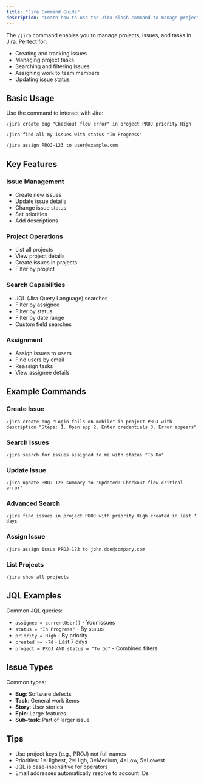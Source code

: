 ```yaml
---
title: "Jira Command Guide"
description: "Learn how to use the Jira slash command to manage projects and issues"
---
```


The `/jira` command enables you to manage projects, issues, and tasks in Jira. Perfect for:

- Creating and tracking issues
- Managing project tasks
- Searching and filtering issues
- Assigning work to team members
- Updating issue status

## Basic Usage

Use the command to interact with Jira:

```
/jira create bug "Checkout flow error" in project PROJ priority High
```

```
/jira find all my issues with status "In Progress"
```

```
/jira assign PROJ-123 to user@example.com
```

## Key Features

### Issue Management
- Create new issues
- Update issue details
- Change issue status
- Set priorities
- Add descriptions

### Project Operations
- List all projects
- View project details
- Create issues in projects
- Filter by project

### Search Capabilities
- JQL (Jira Query Language) searches
- Filter by assignee
- Filter by status
- Filter by date range
- Custom field searches

### Assignment
- Assign issues to users
- Find users by email
- Reassign tasks
- View assignee details

## Example Commands

### Create Issue
```
/jira create bug "Login fails on mobile" in project PROJ with description "Steps: 1. Open app 2. Enter credentials 3. Error appears"
```

### Search Issues
```
/jira search for issues assigned to me with status "To Do"
```

### Update Issue
```
/jira update PROJ-123 summary to "Updated: Checkout flow critical error"
```

### Advanced Search
```
/jira find issues in project PROJ with priority High created in last 7 days
```

### Assign Issue
```
/jira assign issue PROJ-123 to john.doe@company.com
```

### List Projects
```
/jira show all projects
```

## JQL Examples

Common JQL queries:
- `assignee = currentUser()` - Your issues
- `status = "In Progress"` - By status
- `priority = High` - By priority
- `created >= -7d` - Last 7 days
- `project = PROJ AND status = "To Do"` - Combined filters

## Issue Types

Common types:
- **Bug**: Software defects
- **Task**: General work items
- **Story**: User stories
- **Epic**: Large features
- **Sub-task**: Part of larger issue

## Tips
- Use project keys (e.g., PROJ) not full names
- Priorities: 1=Highest, 2=High, 3=Medium, 4=Low, 5=Lowest
- JQL is case-insensitive for operators
- Email addresses automatically resolve to account IDs 